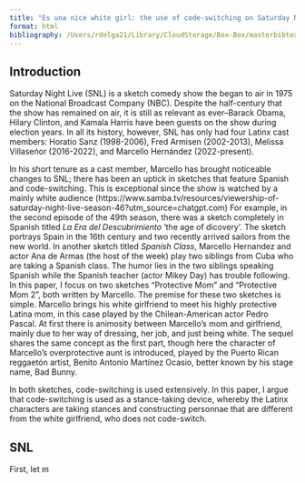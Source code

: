 ```yaml
---
title: "Es una nice white girl: the use of code-switching on Saturday Night Live"
format: html
bibliography: /Users/rdelga21/Library/CloudStorage/Box-Box/masterbibtex/masterlist.bib
---
```


## Introduction

Saturday Night Live (SNL) is a sketch comedy show the began to air in 1975 on 
the National Broadcast Company (NBC). Despite the half-century that the show 
has remained on air, it is still as relevant as ever--Barack Obama, Hilary 
Clinton, and Kamala Harris have been guests on the show during election years.
In all its history, however, SNL has only had four Latinx cast members: Horatio
Sanz (1998-2006), Fred Armisen (2002-2013), Melissa Villaseńor (2016-2022), and 
Marcello Hernández (2022-present). 

In his short tenure as a cast member, Marcello has brought noticeable changes to 
SNL; there has been an uptick in sketches that feature Spanish and code-switching.
This is exceptional since the show is watched by a mainly white audience (https://www.samba.tv/resources/viewership-of-saturday-night-live-season-46?utm_source=chatgpt.com)
For example, in the second episode of the 49th season, there was a sketch 
completely in Spanish titled *La Era del Descubrimiento* 'the age of dicovery'. 
The sketch portrays Spain in the 16th century and two recently arrived sailors 
from the new world. In another sketch titled *Spanish Class*, Marcello Hernandez 
and actor Ana de Armas (the host of the week) play two siblings from Cuba who 
are taking a Spanish class. The humor lies in the two siblings speaking Spanish 
while the Spanish teacher (actor Mikey Day) has trouble following. In this 
paper, I focus on two sketches "Protective Mom" and 
"Protective Mom 2", both written by Marcello. The premise for these two sketches 
is simple. Marcello brings his white girlfriend to meet his highly protective 
Latina mom, in this case played by the Chilean-American actor Pedro Pascal. At
first there is animosity between Marcello's mom and girlfriend, mainly due to 
her way of dressing, her job, and just being white. The 
sequel shares the same concept as the first part, though here the character of
Marcello's overprotective aunt is introduced, played by the Puerto Rican 
reggaetón artist, Benito Antonio Martínez Ocasio, better known by his stage 
name, Bad Bunny. 

In both sketches, code-switching is used extensively. In this paper, I argue 
that code-switching is used as a stance-taking device, whereby the Latinx characters 
are taking stances and constructing personnae that are different from the white 
girlfriend, who does not code-switch. 


## SNL

First, let m